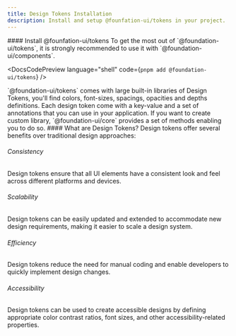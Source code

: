 ```yaml
---
title: Design Tokens Installation
description: Install and setup @founfation-ui/tokens in your project.
---
```


<DocsSection>
  <DocsBanner
    title="@foundation-ui is deployed as a private package"
    description="If you want to install @foundation-ui packages, you can either fork the repository or join the community to get an installation token during the Beta program."
    mode="warning"
  />
</DocsSection>

<DocsSection>
#### Install @founfation-ui/tokens

<DocsTextBlock>
  To get the most out of `@foundation-ui/tokens`, it is strongly recommended to
  use it with `@foundation-ui/components`.
</DocsTextBlock>

<DocsCodePreview language="shell" code={`pnpm add @foundation-ui/tokens`} />
</DocsSection>

<DocsSection>

<DocsTextBlock className="m-b-medium-60">
  `@foundation-ui/tokens` comes with large built-in libraries of Design Tokens,
  you'll find colors, font-sizes, spacings, opacities and depths definitions.
  Each design token come with a key-value and a set of annotations that you can
  use in your application.
</DocsTextBlock>
<DocsTextBlock className="m-b-medium-60">
  If you want to create custom library, `@foundation-ui/core` provides a set of
  methods enabling you to do so.
</DocsTextBlock>

</DocsSection>

<DocsSection className="m-y-large-10">
#### What are Design Tokens?

<DocsTextBlock className="m-b-medium-60">
  Design tokens offer several benefits over traditional design approaches:
</DocsTextBlock>
</DocsSection>

<DocsSection>

###### Consistency

<DocsTextBlock className="m-b-medium-30">
  Design tokens ensure that all UI elements have a consistent look and feel
  across different platforms and devices.
</DocsTextBlock>

###### Scalability

<DocsTextBlock className="m-b-medium-30">
  Design tokens can be easily updated and extended to accommodate new design
  requirements, making it easier to scale a design system.
</DocsTextBlock>

###### Efficiency

<DocsTextBlock className="m-b-medium-30">
  Design tokens reduce the need for manual coding and enable developers to
  quickly implement design changes.
</DocsTextBlock>

###### Accessibility

<DocsTextBlock className="m-b-medium-30">
  Design tokens can be used to create accessible designs by defining appropriate
  color contrast ratios, font sizes, and other accessibility-related properties.
</DocsTextBlock>

</DocsSection>

<DocsFooter prev="/docs/components-hooks/usage" next="/docs/tokens/usage" />
